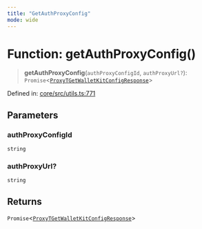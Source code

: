 ```yaml
---
title: "GetAuthProxyConfig"
mode: wide
---
```

  
# Function: getAuthProxyConfig()

> **getAuthProxyConfig**(`authProxyConfigId`, `authProxyUrl?`): `Promise`\<[`ProxyTGetWalletKitConfigResponse`](../../../_turnkey/sdk-types/ProxyTGetWalletKitConfigResponse/readme)\>

Defined in: [core/src/utils.ts:771](https://github.com/tkhq/sdk/blob/main/packages/core/src/utils.ts#L771)

## Parameters

### authProxyConfigId

`string`

### authProxyUrl?

`string`

## Returns

`Promise`\<[`ProxyTGetWalletKitConfigResponse`](../../../_turnkey/sdk-types/ProxyTGetWalletKitConfigResponse/readme)\>

